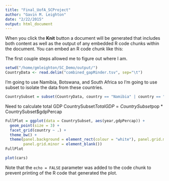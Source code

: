 ```yaml
---
title: "Final_UofA_SCProject"
author: "Gavin M. Leighton"
date: "2/22/2015"
output: html_document
---
```


When you click the **Knit** button a document will be generated that includes both content as well as the output of any embedded R code chunks within the document. You can embed an R code chunk like this:


The first couple steps allowed me to figure out where I am.

```r
setwd("/home/gmleighton/SC_Demo/output/")
CountryData <- read.delim("combined_gapMinder.tsv", sep="\t")
```

I'm going to use Namibia, Botswana, and South Africa so I'm going to use subset to isolate the data from these countries.

```r
CountrySubset = subset(CountryData, country == "Namibia" | country == "Botswana" | country == "South Africa")
```

Need to calculate total GDP
CountrySubset$TotalGDP = CountrySubset$pop * CountrySubset$gdpPercap

```r
FullPlot = ggplot(data = CountrySubset, aes(year,gdpPercap)) + 
  geom_point(size = 3) +
  facet_grid(country ~ .) +
  theme_bw() +
  theme(panel.background = element_rect(colour = "white"), panel.grid.major = element_blank(),
        panel.grid.minor = element_blank())
FullPlot
```


```r
plot(cars)
```

Note that the `echo = FALSE` parameter was added to the code chunk to prevent printing of the R code that generated the plot.
